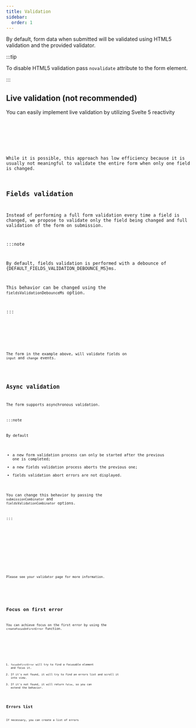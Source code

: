 ```yaml
---
title: Validation
sidebar:
  order: 1
---
```









By default, form data when submitted will be validated using HTML5 validation and the provided validator.

:::tip

To disable HTML5 validation pass `novalidate` attribute to the form element.

:::

## Live validation (not recommended)

You can easily implement live validation by utilizing Svelte 5 reactivity

<Code code={liveValidationCode} lang="svelte" />

<FormCard>
  <LiveValidation client:only="svelte" />
</FormCard>

While it is possible, this approach has low efficiency because
it is usually not meaningful to validate the entire form when only one field is changed.

## Fields validation

Instead of performing a full form validation every time a field is changed,
we propose to validate only the field being changed and
full validation of the form on submission.

:::note

By default, fields validation is performed with a debounce of {DEFAULT_FIELDS_VALIDATION_DEBOUNCE_MS}ms.

This behavior can be changed using the `fieldsValidationDebounceMs` option.

:::

<Code code={fieldsValidationCode} lang="svelte" />

<FormCard>
  <FieldsValidation client:only="svelte" />
</FormCard>

The form in the example above, will validate fields on `input` and `change` events.

<LinkCard title="Fields validation mode" href="../../form/fields-validation-mode/" />

## Async validation

The form supports asynchronous validation.

:::note

By default

- a new form validation process can only be started after the previous one is completed;
- a new fields validation process aborts the previous one;
- fields validation abort errors are not displayed.

You can change this behavior by passing the `submissionCombinator` and `fieldsValidationCombinator` options.

:::


<Tabs>
  <TabItem label="Form">
    <FormCard title='Async form' >
      <AsyncValidation client:only="svelte" />
    </FormCard>
  </TabItem>
  <TabItem label="form.svelte">
    <Code code={asyncValidationCode} lang="svelte" />
  </TabItem>
</Tabs>

Please see your validator page for more information.

<LinkCard title="Ajv" href="../../validators/ajv/#async-validation" />
<LinkCard title="Zod" href="../../validators/zod4/#async-validation" />
<LinkCard title="Standard Schema" href="../../validators/standard-schema/#async-validation" />

## Focus on first error

You can achieve focus on the first error by using the `createFocusOnFirstError` function.

<Code code={focusOnFirstErrorCode} lang="svelte" />

<FormCard>
  <FocusOnFirsError client:only="svelte" />
</FormCard>

1. `focusOnFirstError` will try to find a focusable element and focus it.
2. If it's not found, it will try to find an errors list and scroll it into view.
3. If it's not found, it will return `false`, so you can extend the behavior.

## Errors list

If necessary, you can create a list of errors

<Code code={errorsListCode} lang="svelte" />

<FormCard>
  <ErrorsList client:only="svelte" />
</FormCard>
